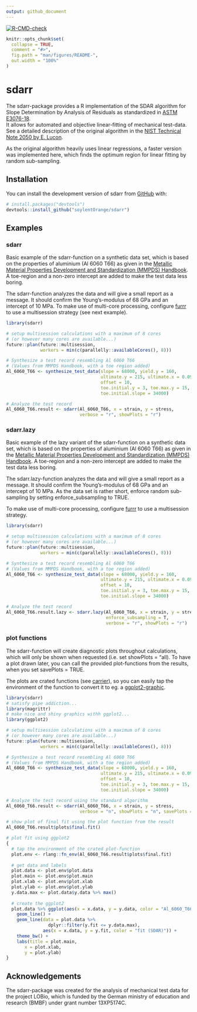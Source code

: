 ```yaml
---
output: github_document
---
```


<!-- badges: start -->
[![R-CMD-check](https://github.com/soylentOrange/sdarr/actions/workflows/R-CMD-check.yaml/badge.svg)](https://github.com/soylentOrange/sdarr/actions/workflows/R-CMD-check.yaml)
<!-- badges: end -->

<!-- README.md is generated from README.Rmd. Please edit that file -->

```r
knitr::opts_chunk$set(
  collapse = TRUE,
  comment = "#>",
  fig.path = "man/figures/README-",
  out.width = "100%"
)
```

# sdarr

The sdarr-package provides a R implementation of the SDAR algorithm for Slope Determination by Analysis of Residuals as standardized in [ASTM E3076-18](https://doi.org/10.1520/E3076-18).  
It allows for automated and objective linear-fitting of mechanical test-data. See a detailed description of the original algorithm in the [NIST Technical Note 2050 by E. Lucon](https://doi.org/10.6028/NIST.TN.2050).  
  
As the original algorithm heavily uses linear regressions, a faster version was implemented here, which finds the optimum region for linear fitting by random sub-sampling.

## Installation

You can install the development version of sdarr from [GitHub](https://github.com/) with:

``` r
# install.packages("devtools")
devtools::install_github("soylentOrange/sdarr")
```

## Examples

### sdarr

Basic example of the sdarr-function on a synthetic data set, which is based on the properties of aluminium (Al 6060 T66) as given in the 
[Metallic Material Properties Development and Standardization (MMPDS) Handbook](https://ntrl.ntis.gov/NTRL/dashboard/searchResults/titleDetail/PB2003106632.xhtml).
A toe-region and a non-zero intercept are added to make the test data less boring.  
  
The sdarr-function analyzes the data and will give a small report as a message.
It should confirm the Young's-modulus of 68 GPa and an intercept of 10 MPa.
To make use of multi-core processing, configure [furrr](https://furrr.futureverse.org/) to use a multisession strategy (see next example).

```r
library(sdarr)

# setup multisession calculations with a maximum of 8 cores 
# (or however many cores are available...)
future::plan(future::multisession, 
             workers = min(c(parallelly::availableCores(), 8)))

# Synthesize a test record resembling Al 6060 T66
# (Values from MMPDS Handbook, with a toe region added)
Al_6060_T66 <- synthesize_test_data(slope = 68000, yield.y = 160, 
                                    ultimate.y = 215, ultimate.x = 0.091,
                                    offset = 10,
                                    toe.initial.y = 3, toe.max.y = 15,
                                    toe.initial.slope = 34000)

# Analyze the test record
Al_6060_T66.result <- sdarr(Al_6060_T66, x = strain, y = stress, 
                            verbose = "r", showPlots = "r")

```

### sdarr.lazy

Basic example of the lazy variant of the sdarr-function on a synthetic data set, which is based on the properties of aluminium (Al 6060 T66) as given in the 
[Metallic Material Properties Development and Standardization (MMPDS) Handbook](https://ntrl.ntis.gov/NTRL/dashboard/searchResults/titleDetail/PB2003106632.xhtml).
A toe-region and a non-zero intercept are added to make the test data less boring.  
  
The sdarr.lazy-function analyzes the data and will give a small report as a message.
It should confirm the Young's-modulus of 68 GPa and an intercept of 10 MPa.
As the data set is rather short, enforce random sub-sampling by setting enforce_subsampling to TRUE.

To make use of multi-core processing, configure [furrr](https://furrr.futureverse.org/) to use a multisession strategy.

```r
library(sdarr)

# setup multisession calculations with a maximum of 8 cores 
# (or however many cores are available...)
future::plan(future::multisession, 
             workers = min(c(parallelly::availableCores(), 8)))

# Synthesize a test record resembling Al 6060 T66
# (Values from MMPDS Handbook, with a toe region added)
Al_6060_T66 <- synthesize_test_data(slope = 68000, yield.y = 160, 
                                    ultimate.y = 215, ultimate.x = 0.091,
                                    offset = 10,
                                    toe.initial.y = 3, toe.max.y = 15,
                                    toe.initial.slope = 34000)

# Analyze the test record
Al_6060_T66.result.lazy <- sdarr.lazy(Al_6060_T66, x = strain, y = stress,
                                      enforce_subsampling = T,
                                      verbose = "r", showPlots = "r")

```

### plot functions

The sdarr-function will create diagnostic plots throughout calculations, which will only be shown when requested (i.e. set showPlots = "all). To have a plot drawn later, you can call the provided plot-functions from the results, when you set savePlots = TRUE.  

The plots are crated functions (see [carrier](https://github.com/r-lib/carrier)), so you can easily tap the environment of the function to convert it to eg. a [ggplot2-graphic](https://ggplot2.tidyverse.org/).

```r
library(sdarr)
# satisfy pipe addiction...
library(magrittr)
# make nice and shiny graphics withh ggplot2...
library(ggplot2)

# setup multisession calculations with a maximum of 8 cores 
# (or however many cores are available...)
future::plan(future::multisession, 
             workers = min(c(parallelly::availableCores(), 8)))

# Synthesize a test record resembling Al 6060 T66
# (Values from MMPDS Handbook, with a toe region added)
Al_6060_T66 <- synthesize_test_data(slope = 68000, yield.y = 160, 
                                    ultimate.y = 215, ultimate.x = 0.091,
                                    offset = 10,
                                    toe.initial.y = 3, toe.max.y = 15,
                                    toe.initial.slope = 34000)

# Analyze the test record using the standard algorithm
Al_6060_T66.result <- sdarr(Al_6060_T66, x = strain, y = stress,
                            verbose = "n", showPlots = "n", savePlots = TRUE)

# show plot of final fit using the plot function from the result
Al_6060_T66.result$plots$final.fit()

# plot fit using ggplot2 
{
  # tap the environment of the crated plot-function
  plot.env <- rlang::fn_env(Al_6060_T66.result$plots$final.fit)
  
  # get data and labels
  plot.data <- plot.env$plot.data
  plot.main <- plot.env$plot.main
  plot.xlab <- plot.env$plot.xlab
  plot.ylab <- plot.env$plot.ylab
  y.data.max <- plot.data$y.data %>% max()
  
  # create the ggplot2
  plot.data %>% ggplot(aes(x = x.data, y = y.data, color = "Al_6060_T66")) +
    geom_line() +
    geom_line(data = plot.data %>% 
                dplyr::filter(y.fit <= y.data.max),
              aes(x = x.data, y = y.fit, color = "fit (SDAR)")) +
    theme_bw() +
    labs(title = plot.main,
       x = plot.xlab,
       y = plot.ylab)
}

```

## Acknowledgements

The sdarr-package was created for the analysis of mechanical test data for the project LOBio, which is funded by the German ministry of education and research (BMBF) under grant number 13XP5174C.
